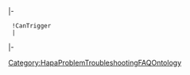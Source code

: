 {{{info|add title=New Problem|edit title=Edit Problem|page name=C<unique number;random;10>}}}

{{FormHeader|Problem}}
|-
  !CanTrigger
  |{{{field|CanTrigger|input type=text}}}
|-
{{StandardFormSections}}
{{FormFooter}}

<noinclude>[[Category:HapaProblemTroubleshootingFAQOntology]]</noinclude>
